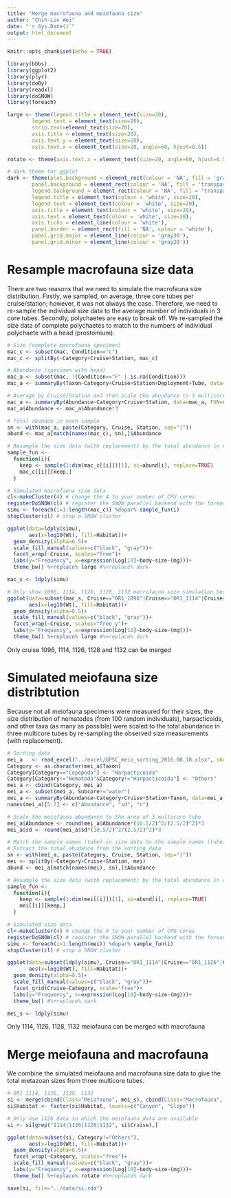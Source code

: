 ```yaml
---
title: "Merge macrofauna and meiofauna size"
author: "Chih-Lin Wei"
date: "`r Sys.Date()`"
output: html_document
---
```


```r
knitr::opts_chunk$set(echo = TRUE)
```

```r
library(bbbs)
library(ggplot2)
library(plyr)
library(doBy)
library(readxl)
library(doSNOW)
library(foreach)

large <- theme(legend.title = element_text(size=20),
        legend.text = element_text(size=20),
        strip.text=element_text(size=20),
        axis.title = element_text(size=20),
        axis.text.y = element_text(size=20),
        axis.text.x = element_text(size=20, angle=60, hjust=0.5))

rotate <- theme(axis.text.x = element_text(size=20, angle=60, hjust=0.5))

# dark theme for ggplot
dark <- theme(plot.background = element_rect(colour = 'NA', fill = 'gray10'),
        panel.background = element_rect(colour = 'NA', fill = 'transparent'),
        legend.background = element_rect(colour = 'NA', fill = 'transparent'),
        legend.title = element_text(colour = 'white', size=20),
        legend.text = element_text(colour = 'white', size=20),
        axis.title = element_text(colour = 'white', size=20),
        axis.text = element_text(colour = 'white', size=20),
        axis.ticks = element_line(colour = 'white'),
        panel.border = element_rect(fill = 'NA', colour = 'white'), 
        panel.grid.major = element_line(colour = 'gray30'),
        panel.grid.minor = element_line(colour = 'gray20'))
```

# Resample macrofauna size data
There are two reasons that we need to simulate the macrofauna size distribution. Firstly, we sampled, on average, three core tubes per cruise/station; however, it was not always the case. Therefore, we need to re-sample the individual size data to the average number of individuals in 3 core tubes.  Secondly, polychaetes are easy to break off. We re-sampled the size data of complete polychaetes to match to the numbers of individual polychaete with a head (prostomium).

```r
# Size (complete macrofauna specimen)
mac_c <- subset(mac, Condition=="C")
mac_c <- splitBy(~Category+Cruise+Station, mac_c)

# Abundance (specimen with head)
mac_a <- subset(mac, !(Condition=="F" | is.na(Condition)))
mac_a <- summaryBy(Taxon~Category+Cruise+Station+Deployment+Tube, data=mac_a, FUN=length, var.names="Abundance", keep.names=TRUE)

# Average by Cruise/Station and then scale the abundance to 3 multicore tubes
mac_a <- summaryBy(Abundance~Category+Cruise+Station, data=mac_a, FUN=mean, var.names="Abundance", keep.names=TRUE)
mac_a$Abundance <- mac_a$Abundance*3

# Total abundce in each sample
sn <- with(mac_a, paste(Category, Cruise, Station, sep="|"))
abund <- mac_a[match(names(mac_c), sn),]$Abundance

# Resample the size data (with replacement) by the total abundance in each sample
sample_fun <-
  function(i){
    keep <- sample(1:dim(mac_c[[i]])[1], si=abund[i], replace=TRUE)
    mac_c[[i]][keep,]
  }

# Simulated macrofauna size data
cl<-makeCluster(4) # change the 4 to your number of CPU cores
registerDoSNOW(cl) # register the SNOW parallel backend with the foreach package
simu <- foreach(i=1:length(mac_c)) %dopar% sample_fun(i)
stopCluster(cl) # stop a SNOW cluster

ggplot(data=ldply(simu), 
       aes(x=log10(Wt), fill=Habitat))+
  geom_density(alpha=0.5)+
  scale_fill_manual(values=c("black", "gray"))+
  facet_wrap(~Cruise, scales="free")+
  labs(y="Frequency", x=expression(Log[10]~body~size~(mg)))+
  theme_bw() %+replace% large #%+replace% dark

mac_s <- ldply(simu)
```

```r
# Only show 1096, 1114, 1126, 1128, 1132 macrofauna size simulation because only these cruise have ok polychaete sizes
ggplot(data=subset(mac_s, Cruise=="OR1_1096"|Cruise=="OR1_1114"|Cruise=="OR1_1126"|Cruise=="OR1_1128"|Cruise=="OR1_1132"), 
       aes(x=log10(Wt), fill=Habitat))+
  geom_density(alpha=0.5)+
  scale_fill_manual(values=c("black", "gray"))+
  facet_wrap(~Cruise, scales="free_y")+
  labs(y="Frequency", x=expression(Log[10]~body~size~(mg)))+
  theme_bw() %+replace% large #%+replace% dark
```
Only cruise 1096, 1114, 1126, 1128 and 1132 can be merged

# Simulated meiofauna size distribtution
Because not all meiofauna specimens were measured for their sizes, the size distribution of nematodes (from 100 random individuals), harpacticoids, and other taxa (as many as possible) were scaled to the total abundance in three multicore tubes by re-sampling the observed size measurements (with replacement).

```r
# Sorting data
mei_a   <- read_excel("../excel/GPSC_meio_sorting_2016.08.18.xlsx", sheet=2)
Category <- as.character(mei_a$Taxon)
Category[Category=="Copepoda"] <- "Harpacticoida"
Category[Category!="Nematoda"&Category!="Harpacticoida"] <- "Others"
mei_a <- cbind(Category, mei_a)
mei_a <- subset(mei_a, Subcore!="water")
mei_a <- summaryBy(Abundance~Category+Cruise+Station+Taxon, data=mei_a, FUN=c(mean, sd, length), keep.names=T)
names(mei_a)[5:7] <- c("Abundance", "sd", "n")

# Scale the meiofauna abundance to the area of 3 multicore tube
mei_a$Abundance <- round(mei_a$Abundance*(10.5/2)^2/(2.5/2)^2)*3
mei_a$sd <- round(mei_a$sd*(10.5/2)^2/(2.5/2)^2)*3

# Match the sample names (tube) in size data to the sample names (tube) in sorting data 
# Extract the total abudance from the sorting data 
sn <- with(mei_a, paste(Category, Cruise, Station, sep="|"))
mei <- splitBy(~Category+Cruise+Station, mei)
abund <- mei_a[match(names(mei), sn),]$Abundance

# Resample the size data (with replacement) by the total abundance in each sample
sample_fun <-
  function(i){
    keep <- sample(1:dim(mei[[i]])[1], si=abund[i], replace=TRUE)
    mei[[i]][keep,]
  }

# Simulated size data
cl<-makeCluster(4) # change the 4 to your number of CPU cores
registerDoSNOW(cl) # register the SNOW parallel backend with the foreach package
simu <- foreach(i=1:length(mei)) %dopar% sample_fun(i)
stopCluster(cl) # stop a SNOW cluster

ggplot(data=subset(ldply(simu), Cruise=="OR1_1114"|Cruise=="OR1_1126"|Cruise=="OR1_1128"|Cruise=="OR1_1132"), 
       aes(x=log10(Wt), fill=Habitat))+
  geom_density(alpha=0.5)+
  scale_fill_manual(values=c("black", "gray"))+
  facet_grid(Cruise~Category, scale="free")+
  labs(y="Frequency", x=expression(Log[10]~body~size~(mg)))+
  theme_bw() #%+replace% dark

mei_s <- ldply(simu)
```
Only 1114, 1126, 1128, 1132 meiofauna can be merged with macrofauna

# Merge meiofauna and macrofauna

We combine the simulated meiofauna and macrofauna size data to give the total metazoan sizes from three multicore tubes.

```r
# OR1 1114, 1126, 1128, 1132
si <- merge(cbind(Class="Meiofauna", mei_s), cbind(Class="Macrofauna", mac_s), all=T)
si$Habitat <- factor(si$Habitat, levels=c("Canyon", "Slope"))

# Only use 1126 data in which the meiofauna data are available
si <- si[grep("1114|1126|1128|1132", si$Cruise),]

ggplot(data=subset(si, Category!="Others"), 
       aes(x=log10(Wt), fill=Habitat))+
  geom_density(alpha=0.5)+
  facet_wrap(~Category, scales="free")+
  scale_fill_manual(values=c("black", "gray"))+
  labs(y="Frequency", x=expression(Log[10]~body~size~(mg)))+
  theme_bw() %+replace% rotate #%+replace% dark 
```

```r
save(si, file="../data/si.rda")
```

